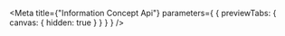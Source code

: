 
<Meta
  title={"Information Concept Api"}
  parameters={
    {
      previewTabs: {
        canvas: {
          hidden: true
        }
      }
    }
  }
/>

<D2ConceptApiPageIndex />

